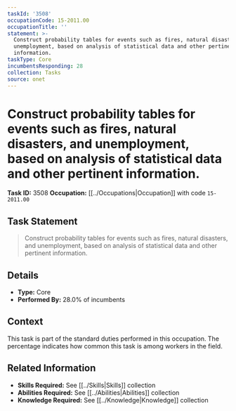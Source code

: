 ```yaml
---
taskId: '3508'
occupationCode: 15-2011.00
occupationTitle: ''
statement: >-
  Construct probability tables for events such as fires, natural disasters, and
  unemployment, based on analysis of statistical data and other pertinent
  information.
taskType: Core
incumbentsResponding: 28
collection: Tasks
source: onet
---
```

# Construct probability tables for events such as fires, natural disasters, and unemployment, based on analysis of statistical data and other pertinent information.

**Task ID:** 3508
**Occupation:** [[../Occupations|Occupation]] with code `15-2011.00`

## Task Statement

> Construct probability tables for events such as fires, natural disasters, and unemployment, based on analysis of statistical data and other pertinent information.

## Details

- **Type:** Core
- **Performed By:** 28.0% of incumbents

## Context

This task is part of the standard duties performed in this occupation. The percentage indicates how common this task is among workers in the field.

## Related Information

- **Skills Required:** See [[../Skills|Skills]] collection
- **Abilities Required:** See [[../Abilities|Abilities]] collection
- **Knowledge Required:** See [[../Knowledge|Knowledge]] collection
